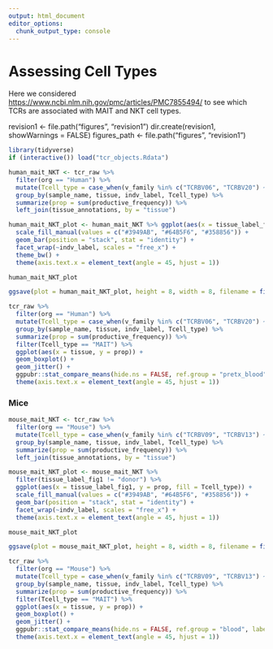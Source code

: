 ```yaml
---
output: html_document
editor_options: 
  chunk_output_type: console
---
```


# Assessing Cell Types
Here we considered <https://www.ncbi.nlm.nih.gov/pmc/articles/PMC7855494/> to see which TCRs are associated with MAIT and NKT cell types. 

revision1 <- file.path("figures", "revision1")
dir.create(revision1, showWarnings = FALSE)
figures_path <- file.path("figures", "revision1")


```R
library(tidyverse)
if (interactive()) load("tcr_objects.Rdata")

human_mait_NKT <- tcr_raw %>%
  filter(org == "Human") %>%
  mutate(Tcell_type = case_when(v_family %in% c("TCRBV06", "TCRBV20") ~ "MAIT", v_family == "TCRBV25" ~ "NKT", TRUE ~ "Other")) %>%
  group_by(sample_name, tissue, indv_label, Tcell_type) %>%
  summarize(prop = sum(productive_frequency)) %>%
  left_join(tissue_annotations, by = "tissue")

human_mait_NKT_plot <- human_mait_NKT %>% ggplot(aes(x = tissue_label_fig1, y = prop, fill = Tcell_type)) +
  scale_fill_manual(values = c("#3949AB", "#64B5F6", "#358856")) +
  geom_bar(position = "stack", stat = "identity") +
  facet_wrap(~indv_label, scales = "free_x") +
  theme_bw() +
  theme(axis.text.x = element_text(angle = 45, hjust = 1))

human_mait_NKT_plot

ggsave(plot = human_mait_NKT_plot, height = 8, width = 8, filename = file.path(figures_path, "human_mait_NKT_plot.pdf"))

tcr_raw %>%
  filter(org == "Human") %>%
  mutate(Tcell_type = case_when(v_family %in% c("TCRBV06", "TCRBV20") ~ "MAIT", v_family == "TCRBV25" ~ "NKT", TRUE ~ "Other")) %>%
  group_by(sample_name, tissue, indv_label, Tcell_type) %>%
  summarize(prop = sum(productive_frequency)) %>%
  filter(Tcell_type == "MAIT") %>%
  ggplot(aes(x = tissue, y = prop)) +
  geom_boxplot() +
  geom_jitter() +
  ggpubr::stat_compare_means(hide.ns = FALSE, ref.group = "pretx_blood", label.y = .3 + (.05 * (1:30))) +
  theme(axis.text.x = element_text(angle = 45, hjust = 1))
```

### Mice


```r

mouse_mait_NKT <- tcr_raw %>%
  filter(org == "Mouse") %>%
  mutate(Tcell_type = case_when(v_family %in% c("TCRBV09", "TCRBV13") ~ "MAIT", v_family %in% c("TCRBV13", "TCRBV29", "TCRBV01") ~ "NKT", TRUE ~ "Other")) %>%
  group_by(sample_name, tissue, indv_label, Tcell_type) %>%
  summarize(prop = sum(productive_frequency)) %>%
  left_join(tissue_annotations, by = "tissue")

mouse_mait_NKT_plot <- mouse_mait_NKT %>%
  filter(tissue_label_fig1 != "donor") %>%
  ggplot(aes(x = tissue_label_fig1, y = prop, fill = Tcell_type)) +
  scale_fill_manual(values = c("#3949AB", "#64B5F6", "#358856")) +
  geom_bar(position = "stack", stat = "identity") +
  facet_wrap(~indv_label, scales = "free_x") +
  theme(axis.text.x = element_text(angle = 45, hjust = 1))

mouse_mait_NKT_plot

ggsave(plot = mouse_mait_NKT_plot, height = 8, width = 8, filename = file.path(figures_path, "mouse_mait_NKT_plot.pdf"))

tcr_raw %>%
  filter(org == "Mouse") %>%
  mutate(Tcell_type = case_when(v_family %in% c("TCRBV09", "TCRBV13") ~ "MAIT", v_family %in% c("TCRBV02", "TCRBV07", "TCRBV08") ~ "NKT", TRUE ~ "Other")) %>%
  group_by(sample_name, tissue, indv_label, Tcell_type) %>%
  summarize(prop = sum(productive_frequency)) %>%
  filter(Tcell_type == "MAIT") %>%
  ggplot(aes(x = tissue, y = prop)) +
  geom_boxplot() +
  geom_jitter() +
  ggpubr::stat_compare_means(hide.ns = FALSE, ref.group = "blood", label.y = .3 + (.05 * (1:30))) +
  theme(axis.text.x = element_text(angle = 45, hjust = 1))
```









